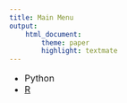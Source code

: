 ```yaml
---
title: Main Menu
output:
    html_document:
        theme: paper
        highlight: textmate
---
```

<font size="3">

- Python
- [R](R.html)

</font>
